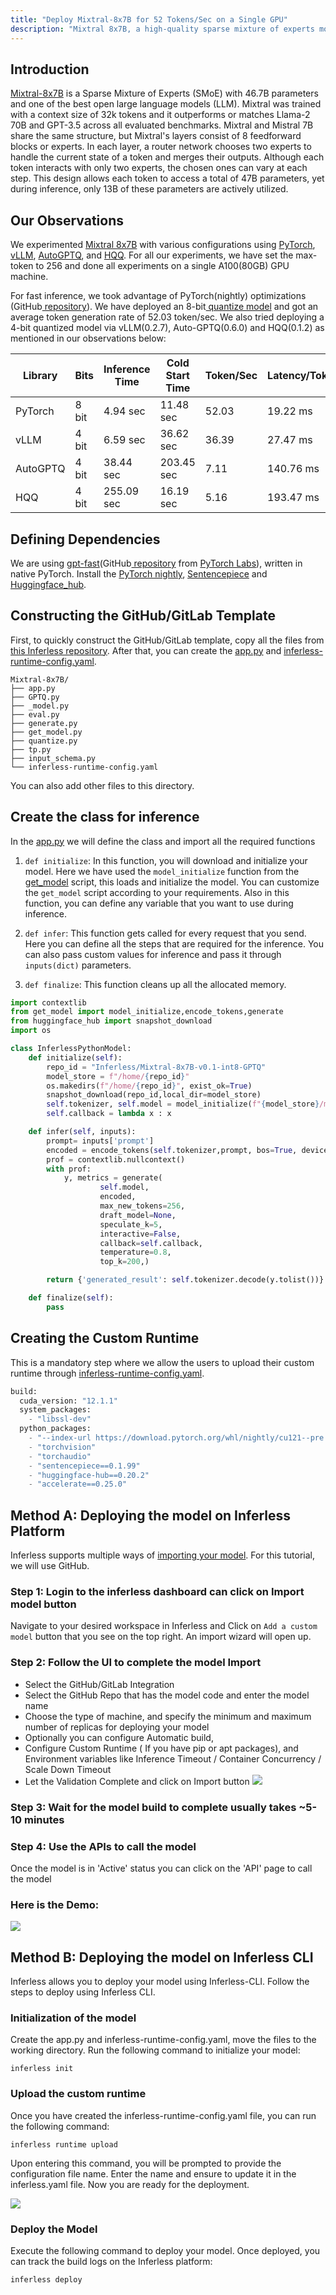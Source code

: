 ```yaml
---
title: "Deploy Mixtral-8x7B for 52 Tokens/Sec on a Single GPU"
description: "Mixtral 8x7B, a high-quality sparse mixture of experts model (SMoE) with open weights. Licensed under Apache 2.0. Mixtral outperforms Llama 2 70B on most benchmarks with 6x faster inference"
---
```


## Introduction

[Mixtral-8x7B](https://huggingface.co/mistralai/Mixtral-8x7B-v0.1) is a Sparse Mixture of Experts (SMoE) with 46.7B parameters and one of the best open large language models (LLM). Mixtral was trained with a context size of 32k tokens and it outperforms or matches Llama-2 70B and GPT-3.5 across all evaluated benchmarks. Mixtral and Mistral 7B share the same structure, but Mixtral's layers consist of 8 feedforward blocks or experts. In each layer, a router network chooses two experts to handle the current state of a token and merges their outputs. Although each token interacts with only two experts, the chosen ones can vary at each step. This design allows each token to access a total of 47B parameters, yet during inference, only 13B of these parameters are actively utilized.

## Our Observations

We experimented [Mixtral 8x7B](https://huggingface.co/mistralai/Mixtral-8x7B-v0.1) with various configurations using [PyTorch](https://github.com/pytorch-labs/gpt-fast), [vLLM](https://github.com/vllm-project/vllm), [AutoGPTQ](https://github.com/PanQiWei/AutoGPTQ), and [HQQ](https://github.com/mobiusml/hqq). For all our experiments, we have set the max-token to 256 and done all experiments on a single A100(80GB) GPU machine.

For fast inference, we took advantage of PyTorch(nightly) optimizations (GitHub[ repository](https://github.com/pytorch-labs/gpt-fast)). We have deployed an 8-bit[ quantize model](https://huggingface.co/Inferless/Mixtral-8x7B-v0.1-int8-GPTQ) and got an average token generation rate of 52.03 token/sec. We also tried deploying a 4-bit quantized model via vLLM(0.2.7), Auto-GPTQ(0.6.0) and HQQ(0.1.2) as mentioned in our observations below: 

| Library  | Bits  | Inference Time | Cold Start Time | Token/Sec | Latency/Token | VRAM Required |
| -------- | ----- | -------------- | --------------- | --------- | ------------- | ------------- |
| PyTorch  | 8 bit | 4.94 sec       | 11.48 sec       | 52.03     | 19.22 ms      | 43.78 GB      |
| vLLM     | 4 bit | 6.59 sec       | 36.62 sec       | 36.39     | 27.47 ms      | 65.66 GB      |
| AutoGPTQ | 4 bit | 38.44 sec      | 203.45 sec      | 7.11      | 140.76 ms     | 22.68 GB      |
| HQQ      | 4 bit | 255.09 sec     | 16.19 sec       | 5.16      | 193.47 ms     | 24.70 GB      |

## Defining Dependencies

We are using [gpt-fast](https://github.com/pytorch-labs/gpt-fast)(GitHub[ repository](https://github.com/pytorch-labs/gpt-fast) from [PyTorch Labs](https://github.com/pytorch-labs)), written in native PyTorch. Install the [PyTorch nightly](https://pytorch.org/get-started/locally/), [Sentencepiece](https://pypi.org/project/sentencepiece/) and [Huggingface\_hub](https://pypi.org/project/huggingface-hub/).


## Constructing the GitHub/GitLab Template

First, to quickly construct the GitHub/GitLab template, copy all the files from [this Inferless repository](https://github.com/rbgo404/mixtral-fast). After that, you can create the [app.py](https://github.com/inferless/Mixral-8x7B/blob/main/app.py) and [inferless-runtime-config.yaml](https://github.com/inferless/Mixral-8x7B/blob/main/inferless-runtime-config.yaml).

```
Mixtral-8x7B/
├── app.py
├── GPTQ.py
├── _model.py
├── eval.py
├── generate.py
├── get_model.py
├── quantize.py
├── tp.py
├── input_schema.py
└── inferless-runtime-config.yaml
```

You can also add other files to this directory.

## Create the class for inference

In the [app.py](https://github.com/inferless/Mixral-8x7B/blob/main/app.py) we will define the class and import all the required functions

1.  `def initialize`: In this function, you will download and initialize your model. Here we have used the `model_initialize` function from the [get\_model](https://github.com/inferless/Mixral-8x7B/blob/main/get%5Fmodel.py) script, this loads and initialize the model. You can customize the `get_model` script according to your requirements. Also in this function, you can define any variable that you want to use during inference.

2.  `def infer`: This function gets called for every request that you send. Here you can define all the steps that are required for the inference. You can also pass custom values for inference and pass it through `inputs(dict)` parameters.

3.  `def finalize`: This function cleans up all the allocated memory.

```python
import contextlib
from get_model import model_initialize,encode_tokens,generate
from huggingface_hub import snapshot_download
import os

class InferlessPythonModel:
    def initialize(self):
        repo_id = "Inferless/Mixtral-8x7B-v0.1-int8-GPTQ"
        model_store = f"/home/{repo_id}"
        os.makedirs(f"/home/{repo_id}", exist_ok=True)
        snapshot_download(repo_id,local_dir=model_store)
        self.tokenizer, self.model = model_initialize(f"{model_store}/model_int8.pth")
        self.callback = lambda x : x

    def infer(self, inputs):
        prompt= inputs['prompt']
        encoded = encode_tokens(self.tokenizer,prompt, bos=True, device="cuda")
        prof = contextlib.nullcontext()
        with prof:
            y, metrics = generate(
                    self.model,
                    encoded,
                    max_new_tokens=256,
                    draft_model=None,
                    speculate_k=5,
                    interactive=False,
                    callback=self.callback,
                    temperature=0.8,
                    top_k=200,)

        return {'generated_result': self.tokenizer.decode(y.tolist())}

    def finalize(self):
        pass
```

## Creating the Custom Runtime

This is a mandatory step where we allow the users to upload their custom runtime through [inferless-runtime-config.yaml](https://github.com/inferless/Mixral-8x7B/blob/main/inferless-runtime-config.yaml).

```python
build:
  cuda_version: "12.1.1"
  system_packages:
    - "libssl-dev"
  python_packages:
    - "--index-url https://download.pytorch.org/whl/nightly/cu121--pre torch"
    - "torchvision"
    - "torchaudio"
    - "sentencepiece==0.1.99"
    - "huggingface-hub==0.20.2"
    - "accelerate==0.25.0"
```

##  Method A: Deploying the model on Inferless Platform 
Inferless supports multiple ways of [importing your model](https://docs.inferless.com/model-import/file-structure-req/file-structure-requirements). For this tutorial, we will use GitHub.
### Step 1: Login to the inferless dashboard can click on Import model button
Navigate to your desired workspace in Inferless and Click on `Add a custom model` button that you see on the top right. An import wizard will open up.

### Step 2: Follow the UI to complete the model  Import
* Select the GitHub/GitLab Integration
* Select the GitHub Repo that has the model code and enter the model name
* Choose the type of machine, and specify the minimum and maximum number of replicas for deploying your model
* Optionally you can configure Automatic build,
* Configure Custom Runtime ( If you have pip or apt packages), and Environment variables like Inference Timeout / Container Concurrency / Scale Down Timeout 
* Let the Validation Complete and click on Import button
![](/images/import.jpg)

### Step 3: Wait for the model build to complete usually takes ~5-10 minutes

### Step 4: Use the APIs to call the model
Once the model is in 'Active' status you can click on the 'API' page to call the model

### Here is the Demo:

![](/gif/gif13.gif)

 

## Method B: Deploying the model on Inferless CLI

Inferless allows you to deploy your model using Inferless-CLI. Follow the steps to deploy using Inferless CLI.

### Initialization of the model

Create the app.py and inferless-runtime-config.yaml, move the files to the working directory. Run the following command to initialize your model:

```
inferless init
```

### Upload the custom runtime

Once you have created the inferless-runtime-config.yaml file, you can run the following command:

```
inferless runtime upload
```

Upon entering this command, you will be prompted to provide the configuration file name. Enter the name and ensure to update it in the inferless.yaml file. Now you are ready for the deployment.

![](/images/llama70b-6.png)

### Deploy the Model

Execute the following command to deploy your model. Once deployed, you can track the build logs on the Inferless platform:

```
inferless deploy
```